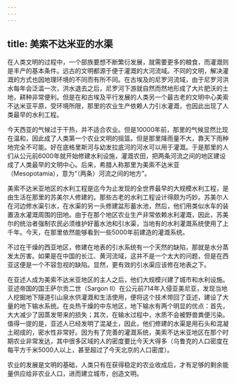 ```yaml
---
---
---
```

title: 美索不达米亚的水渠
---




在人类文明的过程中，一个部族要想不断繁衍发展，就需要更多的粮食，而灌溉则是丰产的基本条件。远古的文明都源于便于灌溉的大河流域。不同的文明，解决灌溉的方式也因地理环境的不同而有所不同。在古埃及的尼罗河流域，由于尼罗河洪水每年会泛滥一次，洪水退去之后，尼罗河下游就自然而然地形成了大片肥沃的土地，耕种非常便利。但是在和古埃及平行发展的人类另一个最古老的文明中心美索不达米亚平原，受环境所限，那里的农业生产依赖人力引水灌溉，也因此出现了人类最早的水利工程。

今天西亚的气候过于干热，并不适合农业。但是10000年前，那里的气候显然比现在温和，因此成了人类第一个农业文明的摇篮。但是那里降雨量不大，靠天下雨种地完全不可能。好在底格里斯河与幼发拉底河的河水可以用于灌溉。于是那里的人们从公元前6000年就开始修建水利设施，灌溉农田，把两条河流之间的地区建设成了人类最早的文明中心。后来，希腊人称那里为美索不达米亚（Mesopotamia），意为“（两条）河流之间的地方”。

美索不达米亚地区的水利工程是迄今为止发现的全世界最早的大规模水利工程，是由生活在那里的苏美尔人修建的。那些古老的水利工程设计得颇为巧妙。苏美尔人在河边修水渠引水，在水渠的另一头修建盆形蓄水池，然后，他们用类似水车的装置汲水灌溉周围的田地。由于在那个地区农业生产非常依赖水利灌溉，因此，苏美尔的统治者强制农民必须维护好蓄水池和引水渠，当地有的水利灌溉系统使用了上千年。今天，在那里依然能够看到一些5000年前建造的灌溉系统。

不过在干燥的西亚地区，修建在地表的引水系统有一个天然的缺陷，那就是水分蒸发太厉害。如果是在中国的长江、黄河流域，这并不是一个太大的问题，但是在西亚这便是一个不容忽视的缺陷。显然，更有效的引水渠应该修在地表之下。

在亚述人成为美索不达米亚地区的主人之后，他们大规模兴建了城市和水利设施。亚述帝国的国王萨尔贡二世（Sargon II）在公元前714年入侵亚美尼亚，发现当地人挖掘地下隧道引山泉水供灌溉和生活使用，便将这个技术带回了亚述，建设了大量的地下输水系统。在炎热干燥的中东地区，地下输水有两个明显的优点：首先，大大减少了因蒸发带来的损失；其次，在输水过程中，水质不会被野兽粪便污染。值得一提的是，亚述人已经发明了混凝土，因此，他们修建的水渠是用石头和混凝土砌成的，密水性非常好。因为有了完善的灌溉系统，美索不达米亚地区在那个时期农业非常发达，其中很多区域的人的密度要比今天大得多（乌鲁克的人口密度在每平方千米5000人以上，甚至超过了今天北京的人口密度）。

农业的发展是文明的基础，人类只有在获得稳定的农业收成后，才有足够的剩余能量供应给非农业人口，进而建立城市，创造文明。
